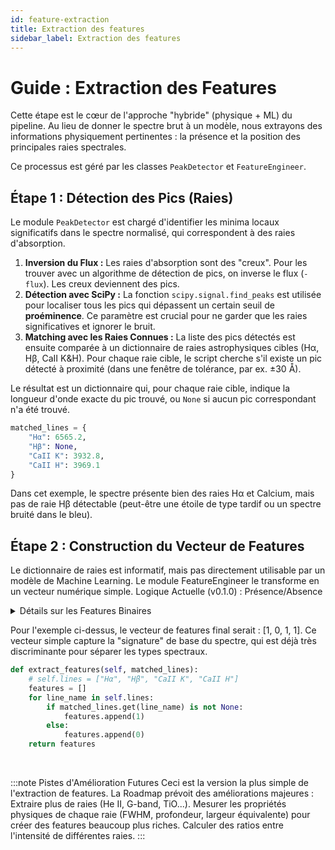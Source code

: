 ```yaml
---
id: feature-extraction
title: Extraction des features
sidebar_label: Extraction des features
---
```


<!-- Complet for v0.1.0-alpha release -->


# <FontAwesomeIcon icon={faFileExport} /> Guide : Extraction des Features

Cette étape est le cœur de l'approche "hybride" (physique + ML) du pipeline. Au lieu de donner le spectre brut à un modèle, nous extrayons des informations physiquement pertinentes : la présence et la position des principales raies spectrales.

Ce processus est géré par les classes `PeakDetector` et `FeatureEngineer`.


## <FontAwesomeIcon icon={faSearchLocation} /> Étape 1 : Détection des Pics (Raies)

Le module `PeakDetector` est chargé d'identifier les minima locaux significatifs dans le spectre normalisé, qui correspondent à des raies d'absorption.

1.  **Inversion du Flux :** Les raies d'absorption sont des "creux". Pour les trouver avec un algorithme de détection de pics, on inverse le flux (`-flux`). Les creux deviennent des pics.
2.  **Détection avec SciPy :** La fonction `scipy.signal.find_peaks` est utilisée pour localiser tous les pics qui dépassent un certain seuil de **proéminence**. Ce paramètre est crucial pour ne garder que les raies significatives et ignorer le bruit.
3.  **Matching avec les Raies Connues :** La liste des pics détectés est ensuite comparée à un dictionnaire de raies astrophysiques cibles (Hα, Hβ, CaII K&H). Pour chaque raie cible, le script cherche s'il existe un pic détecté à proximité (dans une fenêtre de tolérance, par ex. ±30 Å).

Le résultat est un dictionnaire qui, pour chaque raie cible, indique la longueur d'onde exacte du pic trouvé, ou `None` si aucun pic correspondant n'a été trouvé.

```python title="Exemple de sortie du PeakDetector"
matched_lines = {
    "Hα": 6565.2,
    "Hβ": None,
    "CaII K": 3932.8,
    "CaII H": 3969.1
}
```

<Admonition type="info" title="Interprétation">
Dans cet exemple, le spectre présente bien des raies Hα et Calcium, mais pas de raie Hβ détectable (peut-être une étoile de type tardif ou un spectre bruité dans le bleu).
</Admonition>

## <FontAwesomeIcon icon={faMagic} /> Étape 2 : Construction du Vecteur de Features

Le dictionnaire de raies est informatif, mais pas directement utilisable par un modèle de Machine Learning. Le module FeatureEngineer le transforme en un vecteur numérique simple.
Logique Actuelle (v0.1.0) : Présence/Absence

<details>
  <summary> Détails sur les Features Binaires</summary> 
  <div>
    <p>Pour chaque raie cible (Hα, Hβ, CaII K, CaII H), on crée une feature binaire :</p>
    <ul>
      <li><strong>1</strong> si un pic a été trouvé (la valeur dans le dictionnaire n'est pas <code>None</code>).</li>
      <li><strong>0</strong> si la raie est absente.</li>
    </ul>
  </div>
</details>

Pour l'exemple ci-dessus, le vecteur de features final serait : [1, 0, 1, 1].
Ce vecteur simple capture la "signature" de base du spectre, qui est déjà très discriminante pour séparer les types spectraux.

``` python title="src/pipeline/feature_engineering.py - Simplifié"
def extract_features(self, matched_lines):
    # self.lines = ["Hα", "Hβ", "CaII K", "CaII H"]
    features = []
    for line_name in self.lines:
        if matched_lines.get(line_name) is not None:
            features.append(1)
        else:
            features.append(0)
    return features
```
<br/>

:::note Pistes d'Amélioration Futures
Ceci est la version la plus simple de l'extraction de features. La Roadmap prévoit des améliorations majeures :
Extraire plus de raies (He II, G-band, TiO...).
Mesurer les propriétés physiques de chaque raie (FWHM, profondeur, largeur équivalente) pour créer des features beaucoup plus riches.
Calculer des ratios entre l'intensité de différentes raies.
:::